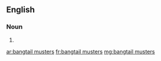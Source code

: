==English==

===Noun===
{{head|en|noun plural form}}

# {{plural of|bangtail muster|lang=en}}

[[ar:bangtail musters]]
[[fr:bangtail musters]]
[[mg:bangtail musters]]
